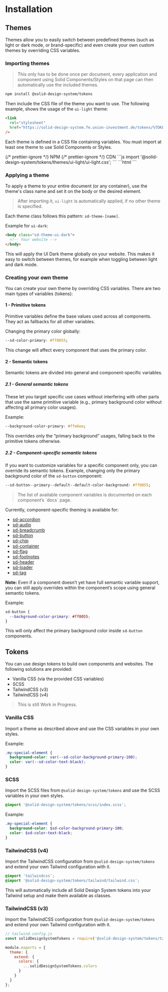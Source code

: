 
<Meta title="Packages/Tokens/Installation" />

# Installation

## Themes

Themes allow you to easily switch between predefined themes (such as light or dark mode, or brand-specific) and even create your own custom themes by overriding CSS variables.

### Importing themes

> This only has to be done once per document, every application and component using Solid Components/Styles on that page can then automatically use the included themes.

```bash
npm install @solid-design-system/tokens
```

Then include the CSS file of the theme you want to use. The following example, shows the usage of the `ui-light` theme:

```html
<link
  rel="stylesheet"
  href="https://solid-design-system.fe.union-investment.de/tokens/%TOKENS-VERSION%/cdn/themes/ui-light/ui-light.css"
/>
```

Each theme is defined in a CSS file containing variables.
You must import at least one theme to use Solid Components or Styles.

<sd-tab-group>
  {/* prettier-ignore */}
  <sd-tab slot="nav" panel="npm" variant="container"> NPM </sd-tab>
  {/* prettier-ignore */}
  <sd-tab slot="nav" panel="cdn" variant="container"> CDN </sd-tab>
  <sd-tab-panel name="npm">
    ```js
    import '@solid-design-system/tokens/themes/ui-light/ui-light.css';
    ```

  </sd-tab-panel>
  <sd-tab-panel name="cdn">
    ```html
    <link
      rel="stylesheet"
      href="https://solid-design-system.fe.union-investment.de/tokens/%TOKENS-VERSION%/cdn/themes/ui-light/ui-light.css"
    />
    ```
  </sd-tab-panel>
</sd-tab-group>

### Applying a theme

To apply a theme to your entire document (or any container), use the theme's class name and set it on the body or the desired element.

> After importing it, `ui-light` is automatically applied, if no other theme is specified.

Each theme class follows this pattern: `sd-theme-[name]`.

Example for `ui-dark`:

```html
<body class="sd-theme-ui-dark">
  <!-- Your website -->
</body>
```

This will apply the UI Dark theme globally on your website. This makes it easy to switch between themes, for example when toggling between light and dark mode.

### Creating your own theme

You can create your own theme by overriding CSS variables.
There are two main types of variables (tokens):

#### **1 - Primitive tokens**

Primitive variables define the base values used across all components.
They act as fallbacks for all other variables.

Changing the primary color globally:

```css
--sd-color-primary: #ff0055;
```

This change will affect every component that uses the primary color.

#### **2 - Semantic tokens**

Semantic tokens are divided into general and component-specific variables.

##### **2.1 - General semantic tokens**

These let you target specific use cases without interfering with other parts that use the same primitive variable (e.g., primary background color without affecting all primary color usages).

Example:

```css
--background-color-primary: #ffe6ee;
```

This overrides only the “primary background” usages, falling back to the primitive tokens otherwise.

##### **2.2 - Component-specific semantic tokens**

If you want to customize variables for a specific component only, you can override its semantic tokens.
Example, changing only the primary background color of the `sd-button` component:

```css
--sd-button--primary--default--default-color-background: #ff0055;
```

<blockquote>The list of available component variables is documented on each component’s `docs` page.</blockquote>

Currently, component-specific theming is available for:

- [sd-accordion](./?path=/docs/components-sd-accordion--docs)
- [sd-audio](./?path=/docs/components-sd-audio--docs)
- [sd-breadcrumb](./?path=/docs/components-sd-breadcrumb--docs)
- [sd-button](./?path=/docs/components-sd-button--docs)
- [sd-chip](./?path=/docs/components-sd-chip--docs)
- [sd-container](./?path=/docs/components-sd-container--docs)
- [sd-flag](./?path=/docs/components-sd-flag--docs)
- [sd-footnotes](./?path=/docs/components-sd-footnotes--docs)
- [sd-header](./?path=/docs/components-sd-header--docs)
- [sd-loader](./?path=/docs/components-sd-loader--docs)
- [sd-tag](./?path=/docs/components-sd-tag--docs)

**Note:** Even if a component doesn’t yet have full semantic variable support, you can still apply overrides within the component’s scope using general semantic tokens.

Example:

```css
sd-button {
  --background-color-primary: #ff0055;
}
```

This will only affect the primary background color inside `sd-button` components.

## Tokens

You can use design tokens to build own components and websites. The following solutions are provided:

- Vanilla CSS (via the provided CSS variables)
- SCSS
- TailwindCSS (v3)
- TailwindCSS (v4)

> This is still Work in Progress.

### Vanilla CSS

Import a theme as described above and use the CSS variables in your own styles.

Example:

```css
.my-special-element {
  background-color: var(--sd-color-background-primary-100);
  color: var(--sd-color-text-black);
}
```

### SCSS

Import the SCSS files from `@solid-design-system/tokens` and use the SCSS variables in your own styles.

```scss
@import '@solid-design-system/tokens/scss/index.scss';
```

Example:

```scss
.my-special-element {
  background-color: $sd-color-background-primary-100;
  color: $sd-color-text-black;
}
```

### TailwindCSS (v4)

Import the TailwindCSS configuration from `@solid-design-system/tokens` and extend your own Tailwind configuration with it.

```css
@import 'tailwindcss';
@import '@solid-design-system/tokens/tailwind/tailwind.css';
```

This will automatically include all Solid Design System tokens into your Tailwind setup and make them available as classes.

### TailwindCSS (v3)

Import the TailwindCSS configuration from `@solid-design-system/tokens` and extend your own Tailwind configuration with it.

```js
// tailwind.config.js
const solidDesignSystemTokens = require('@solid-design-system/tokens/tailwind/tailwind.config.cjs');

module.exports = {
  theme: {
    extend: {
      colors: {
        ...solidDesignSystemTokens.colors
      }
    }
  }
};
```
